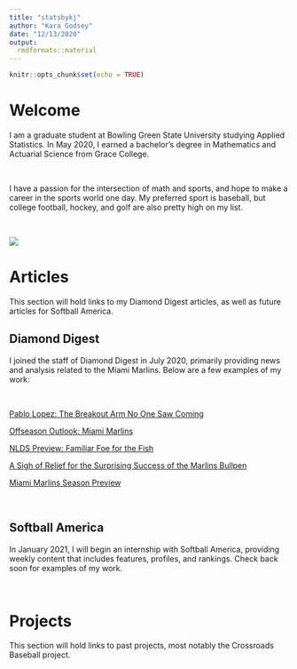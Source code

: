 ```yaml
---
title: "statsbykj"
author: "Kara Godsey"
date: "12/13/2020"
output: 
  rmdformats::material
---
```


```r
knitr::opts_chunk$set(echo = TRUE)
```

# Welcome

I am a graduate student at Bowling Green State University studying Applied Statistics. In May 2020, I earned a bachelor's degree in Mathematics and Actuarial Science from Grace College.

\

I have a passion for the intersection of math and sports, and hope to make a career in the sports world one day. My preferred sport is baseball, but college football, hockey, and golf are also pretty high on my list.

\

![](pic.JPG){width=50%,height=50%}

# Articles {.tabset .tabset-fade .tabset-pills}

This section will hold links to my Diamond Digest articles, as well as future articles for Softball America.

## Diamond Digest

I joined the staff of Diamond Digest in July 2020, primarily providing news and analysis related to the Miami Marlins. Below are a few examples of my work:  

\

[Pablo Lopez: The Breakout Arm No One Saw Coming](https://diamond-digest.com/2020/09/03/pablo-lopez-the-breakout-arm-no-one-saw-coming/)

[Offseason Outlook: Miami Marlins](https://diamond-digest.com/2020/11/17/offseason-outlook-miami-marlins/)

[NLDS Preview: Familiar Foe for the Fish](https://diamond-digest.com/2020/10/06/nlds-preview-familiar-foe-for-the-fish/)

[A Sigh of Relief for the Surprising Success of the Marlins Bullpen](https://diamond-digest.com/2021/05/26/a-sigh-of-relief-for-the-surprising-success-of-the-marlins-bullpen/)

[Miami Marlins Season Preview](https://diamond-digest.com/2021/03/21/miami-marlins-season-preview/)

\

## Softball America

In January 2021, I will begin an internship with Softball America, providing weekly content that includes features, profiles, and rankings. Check back soon for examples of my work.

\



# Projects

This section will hold links to past projects, most notably the Crossroads Baseball project.
